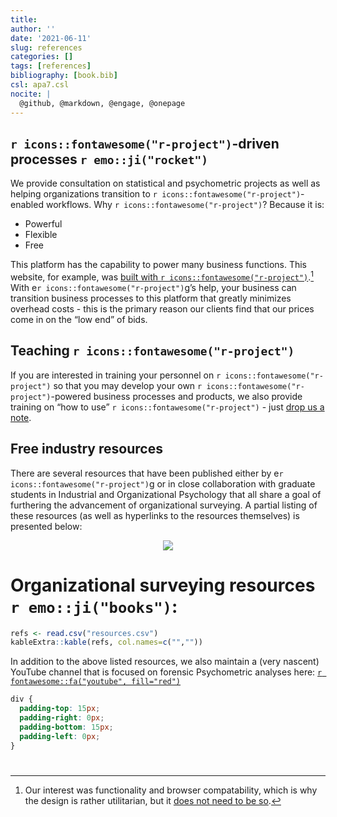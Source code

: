 ```yaml
---
title: 
author: ''
date: '2021-06-11'
slug: references
categories: []
tags: [references]
bibliography: [book.bib]
csl: apa7.csl
nocite: |
  @github, @markdown, @engage, @onepage
---
```


## `r icons::fontawesome("r-project")`-driven processes `r emo::ji("rocket")`

We provide consultation on statistical and psychometric projects as well as helping organizations transition to `r icons::fontawesome("r-project")`-enabled workflows. Why `r icons::fontawesome("r-project")`? Because it is:  

+ Powerful  
+ Flexible  
+ Free  
  
This platform has the capability to power many business functions. This website, for example, was [built with `r icons::fontawesome("r-project")`](https://github.com/jtkulas/erg).[^foot] With e`r icons::fontawesome("r-project")`g's help, your business can transition business processes to this platform that greatly minimizes overhead costs - this is the primary reason our clients find that our prices come in on the "low end" of bids.  

[^foot]:Our interest was functionality and browser compatability, which is why the design is rather utilitarian, but it [does not need to be so](https://themefisher.com/hugo-business-themes).

## Teaching `r icons::fontawesome("r-project")`

If you are interested in training your personnel on `r icons::fontawesome("r-project")` so that you may develop your own `r icons::fontawesome("r-project")`-powered business processes and products, we also provide training on "how to use" `r icons::fontawesome("r-project")` - just [drop us a note](mailto:jtkulas@ergreports.com). 

## Free industry resources

There are several resources that have been published either by e`r icons::fontawesome("r-project")`g or in close collaboration with graduate students in Industrial and Organizational Psychology that all share a goal of furthering the advancement of organizational surveying. A partial listing of these resources (as well as hyperlinks to the resources themselves) is presented below:

<p align="center">
![](https://media.giphy.com/media/atcqQ5PuX41J6/giphy.gif)
</p>

# Organizational surveying resources `r emo::ji("books")`:{-}

```r

refs <- read.csv("resources.csv")
kableExtra::kable(refs, col.names=c("",""))

```

In addition to the above listed resources, we also maintain a (very nascent) YouTube channel that is focused on forensic Psychometric analyses here: [`r fontawesome::fa("youtube", fill="red")`](https://www.youtube.com/@forensicpsychometrics8300)

```css
div {
  padding-top: 15px;
  padding-right: 0px;
  padding-bottom: 15px;
  padding-left: 0px;
}
```

<div id="refs"></div>

# {-} 